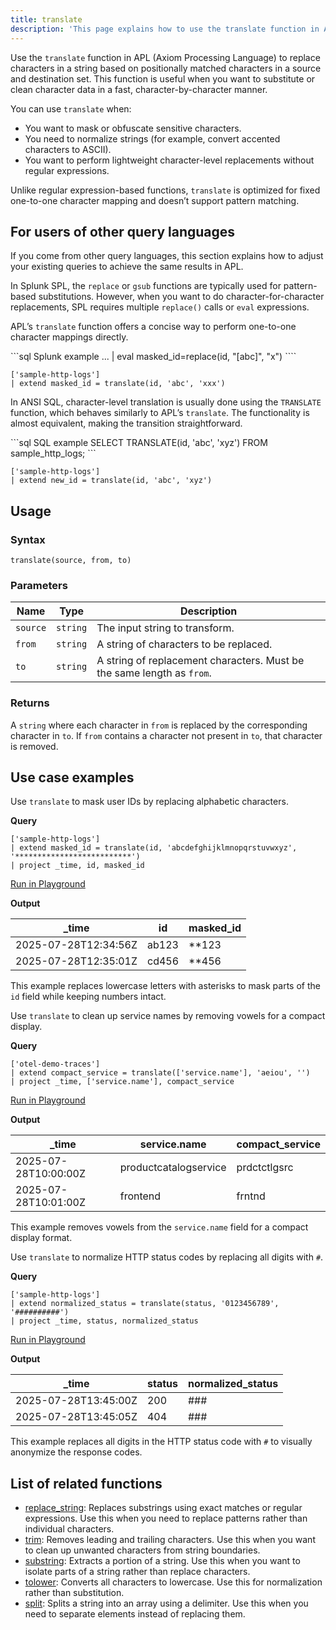 ```yaml
---
title: translate
description: 'This page explains how to use the translate function in APL.'
---
```


Use the `translate` function in APL (Axiom Processing Language) to replace characters in a string based on positionally matched characters in a source and destination set. This function is useful when you want to substitute or clean character data in a fast, character-by-character manner.

You can use `translate` when:
- You want to mask or obfuscate sensitive characters.
- You need to normalize strings (for example, convert accented characters to ASCII).
- You want to perform lightweight character-level replacements without regular expressions.

Unlike regular expression-based functions, `translate` is optimized for fixed one-to-one character mapping and doesn’t support pattern matching.

## For users of other query languages

If you come from other query languages, this section explains how to adjust your existing queries to achieve the same results in APL.

<AccordionGroup>
<Accordion title="Splunk SPL users">

In Splunk SPL, the `replace` or `gsub` functions are typically used for pattern-based substitutions. However, when you want to do character-for-character replacements, SPL requires multiple `replace()` calls or `eval` expressions.

APL’s `translate` function offers a concise way to perform one-to-one character mappings directly.

<CodeGroup>
```sql Splunk example
... | eval masked_id=replace(id, "[abc]", "x")
````

```kusto APL equivalent
['sample-http-logs']
| extend masked_id = translate(id, 'abc', 'xxx')
```

</CodeGroup>

</Accordion>
<Accordion title="ANSI SQL users">

In ANSI SQL, character-level translation is usually done using the `TRANSLATE` function, which behaves similarly to APL’s `translate`. The functionality is almost equivalent, making the transition straightforward.

<CodeGroup>
```sql SQL example
SELECT TRANSLATE(id, 'abc', 'xyz') FROM sample_http_logs;
```

```kusto APL equivalent
['sample-http-logs']
| extend new_id = translate(id, 'abc', 'xyz')
```

</CodeGroup>

</Accordion>
</AccordionGroup>

## Usage

### Syntax

```kusto
translate(source, from, to)
```

### Parameters

| Name     | Type     | Description                                                            |
| -------- | -------- | ---------------------------------------------------------------------- |
| `source` | `string` | The input string to transform.                                         |
| `from`   | `string` | A string of characters to be replaced.                                 |
| `to`     | `string` | A string of replacement characters. Must be the same length as `from`. |

### Returns

A `string` where each character in `from` is replaced by the corresponding character in `to`. If `from` contains a character not present in `to`, that character is removed.

## Use case examples

<Tabs>
<Tab title="Log analysis">

Use `translate` to mask user IDs by replacing alphabetic characters.

**Query**

```kusto
['sample-http-logs']
| extend masked_id = translate(id, 'abcdefghijklmnopqrstuvwxyz', '**************************')
| project _time, id, masked_id
```

[Run in Playground](https://play.axiom.co/axiom-play-qf1k/query?initForm=%7B%22apl%22%3A%22%5B%27sample-http-logs%27%5D%20%7C%20extend%20masked_id%20%3D%20translate%28id%2C%20%27abcdefghijklmnopqrstuvwxyz%27%2C%20%27**************************%27%29%20%7C%20project%20_time%2C%20id%2C%20masked_id%22%7D)

**Output**

| _time               | id    | masked_id |
| -------------------- | ----- | ---------- |
| 2025-07-28T12:34:56Z | ab123 | **123    |
| 2025-07-28T12:35:01Z | cd456 | **456    |

This example replaces lowercase letters with asterisks to mask parts of the `id` field while keeping numbers intact.

</Tab>
<Tab title="OpenTelemetry traces">

Use `translate` to clean up service names by removing vowels for a compact display.

**Query**

```kusto
['otel-demo-traces']
| extend compact_service = translate(['service.name'], 'aeiou', '')
| project _time, ['service.name'], compact_service
```

[Run in Playground](https://play.axiom.co/axiom-play-qf1k/query?initForm=%7B%22apl%22%3A%22%5B%27otel-demo-traces%27%5D%20%7C%20extend%20compact_service%20%3D%20translate%28%5B%27service.name%27%5D%2C%20%27aeiou%27%2C%20%27%27%29%20%7C%20project%20_time%2C%20%5B%27service.name%27%5D%2C%20compact_service%22%7D)

**Output**

| _time               | service.name          | compact_service |
| -------------------- | --------------------- | ---------------- |
| 2025-07-28T10:00:00Z | productcatalogservice | prdctctlgsrc     |
| 2025-07-28T10:01:00Z | frontend              | frntnd           |

This example removes vowels from the `service.name` field for a compact display format.

</Tab>
<Tab title="Security logs">

Use `translate` to normalize HTTP status codes by replacing all digits with `#`.

**Query**

```kusto
['sample-http-logs']
| extend normalized_status = translate(status, '0123456789', '##########')
| project _time, status, normalized_status
```

[Run in Playground](https://play.axiom.co/axiom-play-qf1k/query?initForm=%7B%22apl%22%3A%22%5B%27sample-http-logs%27%5D%20%7C%20extend%20normalized_status%20%3D%20translate%28status%2C%20%270123456789%27%2C%20%27%23%23%23%23%23%23%23%23%23%23%27%29%20%7C%20project%20_time%2C%20status%2C%20normalized_status%22%7D)

**Output**

| _time               | status | normalized_status |
| -------------------- | ------ | ------------------ |
| 2025-07-28T13:45:00Z | 200    | ###                |
| 2025-07-28T13:45:05Z | 404    | ###                |

This example replaces all digits in the HTTP status code with `#` to visually anonymize the response codes.

</Tab>
</Tabs>

## List of related functions

- [replace_string](/apl/string-functions/replace_string): Replaces substrings using exact matches or regular expressions. Use this when you need to replace patterns rather than individual characters.
- [trim](/apl/string-functions/trim): Removes leading and trailing characters. Use this when you want to clean up unwanted characters from string boundaries.
- [substring](/apl/string-functions/substring): Extracts a portion of a string. Use this when you want to isolate parts of a string rather than replace characters.
- [tolower](/apl/string-functions/tolower): Converts all characters to lowercase. Use this for normalization rather than substitution.
- [split](/apl/string-functions/split): Splits a string into an array using a delimiter. Use this when you need to separate elements instead of replacing them.
